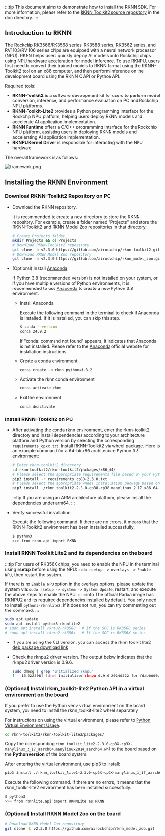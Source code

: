 :::tip
This document aims to demonstrate how to install the RKNN SDK. For more information, please refer to the [RKNN Toolkit2 source repository](https://github.com/rockchip-linux/rknn-toolkit2) in the doc directory.
:::

## Introduction to RKNN

The Rockchip RK3566/RK3568 series, RK3588 series, RK3562 series, and RV1103/RV1106 series chips are equipped with a neural network processor (NPU). RKNN helps users quickly deploy AI models onto Rockchip chips using NPU hardware acceleration for model inference. To use RKNPU, users first need to convert their trained models to RKNN format using the RKNN-Toolkit2 tool on an x86 computer, and then perform inference on the development board using the RKNN C API or Python API.

Required tools:

- **RKNN-Toolkit2** is a software development kit for users to perform model conversion, inference, and performance evaluation on PC and Rockchip NPU platforms.
- **RKNN-Toolkit-Lite2** provides a Python programming interface for the Rockchip NPU platform, helping users deploy RKNN models and accelerate AI application implementation.
- **RKNN Runtime** offers a C/C++ programming interface for the Rockchip NPU platform, assisting users in deploying RKNN models and accelerating AI application implementation.
- **RKNPU Kernel Driver** is responsible for interacting with the NPU hardware.

The overall framework is as follows:

![framework.png](/img/general-tutorial/rknn/framework.webp)

## Installing the RKNN Environment

### Download RKNN-Toolkit2 Repository on PC

- Download the RKNN repository.

  It is recommended to create a new directory to store the RKNN repository. For example, create a folder named "Projects" and store the RKNN-Toolkit2 and RKNN Model Zoo repositories in that directory.

  ```bash
  # Create Projects folder
  mkdir Projects && cd Projects
  # Download RKNN-Toolkit2 repository
  git clone -b v2.3.0 https://github.com/airockchip/rknn-toolkit2.git
  # Download RKNN Model Zoo repository
  git clone -b v2.3.0 https://github.com/airockchip/rknn_model_zoo.git
  ```

- (Optional) Install [Anaconda](https://www.anaconda.com/)

  If Python 3.8 (recommended version) is not installed on your system, or if you have multiple versions of Python environments, it is recommended to use [Anaconda](https://www.anaconda.com/) to create a new Python 3.8 environment.

  - Install Anaconda

    Execute the following command in the terminal to check if Anaconda is installed. If it is installed, you can skip this step.

    ```bash
    $ conda --version
    conda 24.9.2
    ```

    If "conda: command not found" appears, it indicates that Anaconda is not installed. Please refer to the [Anaconda](https://www.anaconda.com/) official website for installation instructions.

  - Create a conda environment
    ```bash
    conda create -n rknn python=3.8.2
    ```
  - Activate the rknn conda environment

    ```bash
    conda activate rknn
    ```

  - Exit the environment
    ```bash
    conda deactivate
    ```

### Install RKNN-Toolkit2 on PC

- After activating the conda rknn environment, enter the rknn-toolkit2 directory and install dependencies according to your architecture platform and Python version by selecting the corresponding `requirements_cpxx.txt`. Install RKNN-Toolkit2 via wheel package. Here is an example command for a 64-bit x86 architecture Python 3.8 environment:

  ```bash
  # Enter rknn-toolkit2 directory
  cd rknn-toolkit2/rknn-toolkit2/packages/x86_64/
  # Please select the appropriate requirements file based on your Python version; here it is for python3.8
  pip3 install -r requirements_cp38-2.3.0.txt
  # Please select the appropriate wheel installation package based on your Python version and processor architecture:
  pip3 install ./rknn_toolkit2-2.3.0-cp38-cp38-manylinux_2_17_x86_64.manylinux2014_x86_64.whl
  ```

  :::tip
  If you are using an ARM architecture platform, please install the dependencies under arm64.
  :::

- Verify successful installation

  Execute the following command. If there are no errors, it means that the RKNN-Toolkit2 environment has been installed successfully.

  ```bash
  $ python3
  >>> from rknn.api import RKNN
  ```

### Install RKNN Toolkit Lite2 and its dependencies on the board

:::tip
For users of RK356X chips, you need to enable the NPU in the terminal using **rsetup** before using the NPU: `sudo rsetup -> overlays -> Enable NPU`, then restart the system.

If there is no `Enable NPU` option in the overlays options, please update the system via: `sudo rsetup -> system -> System Update`, restart, and execute the above steps to enable the NPU.
:::
:::info
The official Radxa image has RKNPU2 and its required dependencies installed by default. You only need to install `python3-rknnlite2`. If it does not run, you can try commenting out the command.
:::

```bash
sudo apt update
sudo apt install python3-rknnlite2
# sudo apt install rknpu2-rk3588   # If the SOC is RK3588 series
# sudo apt install rknpu2-rk356x   # If the SOC is RK356X series
```

- If you are using the CLI version, you can access the rknn toolkit lite2 [deb package download link](https://github.com/radxa-pkg/rknn2/releases)

- Check the rknpu2 driver version. The output below indicates that the rknpu2 driver version is 0.9.6.
  ```bash
  sudo dmesg | grep "Initialized rknpu"
  [   15.522298] [drm] Initialized rknpu 0.9.6 20240322 for fdab0000.npu on minor 1
  ```

### (Optional) Install rknn_toolkit-lite2 Python API in a virtual environment on the board

If you prefer to use the Python venv virtual environment on the board system, you need to install the rknn_toolkit-lite2 wheel separately.

For instructions on using the virtual environment, please refer to [Python Virtual Environment Usage](./venv_usage).

```bash
cd rknn-toolkit2/rknn-toolkit-lite2/packages/
```

Copy the corresponding `rknn_toolkit_lite2-2.3.0-cp3X-cp3X-manylinux_2_17_aarch64.manylinux2014_aarch64.whl` to the board based on the **Python version** of the board system.

After entering the virtual environment, use pip3 to install:

```bash
pip3 install ./rknn_toolkit_lite2-2.3.0-cp3X-cp3X-manylinux_2_17_aarch64.manylinux2014_aarch64.whl
```

Execute the following command. If there are no errors, it means that the rknn_toolkit-lite2 environment has been installed successfully.

```bash
$ python3
>>> from rknnlite.api import RKNNLite as RKNN
```

### (Optional) Install RKNN Model Zoo on the board

```bash
# Download RKNN Model Zoo repository
git clone -b v2.3.0 https://github.com/airockchip/rknn_model_zoo.git
```
